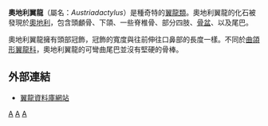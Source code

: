 {{speciesbox
| taxon = Austriadactylus cristatus
| status = fossil
| fossil_range = {{fossilrange|215}}[[三疊紀|三疊紀]]晚期
| binomial_authority = Dalla Vecchia, Wild, Hope & Reitner, 2002
}}

'''奧地利翼龍'''（屬名：''Austriadactylus''）是種奇特的[[翼龍類|翼龍類]]。奧地利翼龍的化石被發現於[[奧地利|奧地利]]，包含頭顱骨、下頜、一些脊椎骨、部分四肢、[[骨盆|骨盆]]、以及尾巴。

奧地利翼龍擁有頭部冠飾，冠飾的寬度與往前伸往口鼻部的長度一樣。不同於[[曲頜形翼龍科|曲頜形翼龍科]]，奧地利翼龍的可彎曲尾巴並沒有堅硬的骨棒。

==外部連結==
*[http://www.pterosaur.co.uk 翼龍資料庫網站]{{Wayback|url=http://www.pterosaur.co.uk/ |date=20120716092155 }}
{{翼龍目|B.}}
{{Taxonbar|from=Q2789205}}

[[Category:喙嘴翼龍亞目|A]]
[[Category:三疊紀翼龍類|A]]
[[Category:2002年描述的动物|A]]


{{Pterosaur-stub}}